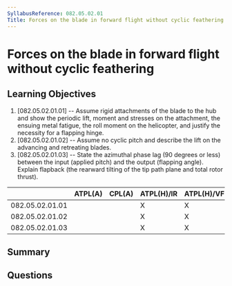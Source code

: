 ```yaml
---
SyllabusReference: 082.05.02.01
Title: Forces on the blade in forward flight without cyclic feathering
---
```


# Forces on the blade in forward flight without cyclic feathering

## Learning Objectives

1. [082.05.02.01.01] -- Assume rigid attachments of the blade to the hub and show the periodic lift, moment and stresses on the attachment, the ensuing metal fatigue, the roll moment on the helicopter, and justify the necessity for a flapping hinge.
2. [082.05.02.01.02] -- Assume no cyclic pitch and describe the lift on the advancing and retreating blades.
3. [082.05.02.01.03] -- State the azimuthal phase lag (90 degrees or less) between the input (applied pitch) and the output (flapping angle). Explain flapback (the rearward tilting of the tip path plane and total rotor thrust).


|                 | ATPL(A) | CPL(A) | ATPL(H)/IR | ATPL(H)/VFR | CPL(H) | IR | CBIR(A) |
|-----------------|---------|--------|------------|-------------|--------|----|---------|
| 082.05.02.01.01 |         |        |      X     |      X      |   X    |    |         |
| 082.05.02.01.02 |         |        |      X     |      X      |   X    |    |         |
| 082.05.02.01.03 |         |        |      X     |      X      |   X    |    |         |

## Summary

## Questions
